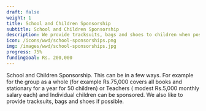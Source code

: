 ---
draft: false
weight: 1
title: School and Children Sponsorship
subtitle: School and Children Sponsorship
description: We provide tracksuits, bags and shoes to children when possible.
icon: /icons/wwd/school-sponsorships.png 
img: /images/wwd/school-sponsorships.jpg
progress: 75%
fundingGoal: Rs. 200,000
---

School and Children Sponsorship. This can be in a few ways. For example for the group as a whole (for example Rs.75,000 covers all books and stationary for a year for 50 children) or Teachers ( modest Rs.5,000 monthly salary each) and Individual children can be sponsored. We also like to provide tracksuits, bags and shoes if possible.